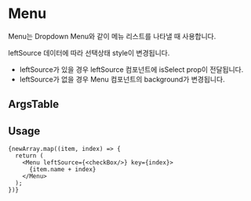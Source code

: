 
<Meta of={MenuStories} />

# Menu

Menu는 Dropdown Menu와 같이 메뉴 리스트를 나타낼 때 사용합니다.

leftSource 데이터에 따라 선택상태 style이 변경됩니다.
- leftSource가 있을 경우 leftSource 컴포넌트에 isSelect prop이 전달됩니다.
- leftSource가 없을 경우 Menu 컴포넌트의 background가 변경됩니다.

<Canvas of={MenuStories.Playground} />


## ArgsTable

<ArgsTable of={Menu} />

## Usage

```tsx
{newArray.map((item, index) => {
  return (
    <Menu leftSource={<checkBox/>} key={index}>
      {item.name + index}
    </Menu>
  );
})}
```



